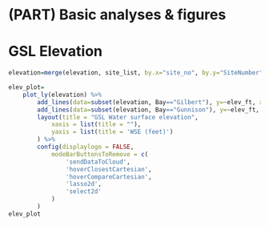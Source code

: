# (PART) Basic analyses & figures {-}

# GSL Elevation {#elev-analyses}

```r
elevation=merge(elevation, site_list, by.x="site_no", by.y="SiteNumber", all.x=T)

elev_plot=
	plot_ly(elevation) %>%
		add_lines(data=subset(elevation, Bay=="Gilbert"), y=~elev_ft, x=~Date, name=~"Gilbert") %>%
		add_lines(data=subset(elevation, Bay=="Gunnison"), y=~elev_ft, x=~Date, name=~"Gunnison", line=list(dash="dot")) %>%
		layout(title = "GSL Water surface elevation",
			xaxis = list(title = ""),
			yaxis = list(title = 'WSE (feet)')
		) %>% 
		config(displaylogo = FALSE,
			modeBarButtonsToRemove = c(
				'sendDataToCloud',
				'hoverClosestCartesian',
				'hoverCompareCartesian',
				'lasso2d',
				'select2d'
			)
		)
elev_plot
```

